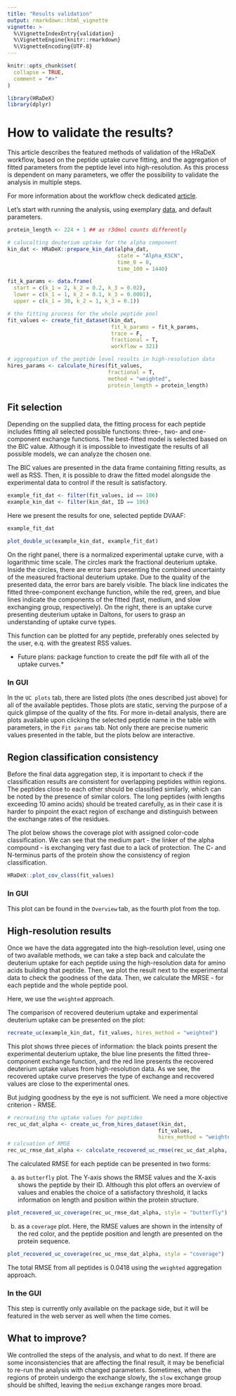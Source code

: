 ```yaml
---
title: "Results validation"
output: rmarkdown::html_vignette
vignette: >
  %\VignetteIndexEntry{validation}
  %\VignetteEngine{knitr::rmarkdown}
  %\VignetteEncoding{UTF-8}
---
```


```r
knitr::opts_chunk$set(
  collapse = TRUE,
  comment = "#>"
)
```

```r
library(HRaDeX)
library(dplyr)
```



# How to validate the results?

This article describes the featured methods of validation of the HRaDeX workflow, based on the peptide uptake curve fitting, and the aggregation of fitted parameters from the peptide level into high-resolution. As this process is dependent on many parameters, we offer the possibility to validate the analysis in multiple steps.

For more information about the workflow check dedicated [article](https://hadexversum.github.io/HRaDeX/articles/workflow.html).

Let's start with running the analysis, using exemplary [data](https://doi.org/10.1093/nar/gkac685), and default parameters. 

```r
protein_length <- 224 + 1 ## as r3dmol counts differently

# calucalting deuterium uptake for the alpha component
kin_dat <- HRaDeX::prepare_kin_dat(alpha_dat, 
                                   state = "Alpha_KSCN",
                                   time_0 = 0,
                                   time_100 = 1440)

fit_k_params <- data.frame(
  start = c(k_1 = 2, k_2 = 0.2, k_3 = 0.02),
  lower = c(k_1 = 1, k_2 = 0.1, k_3 = 0.0001),
  upper = c(k_1 = 30, k_2 = 1, k_3 = 0.1))

# the fitting process for the whole peptide pool
fit_values <- create_fit_dataset(kin_dat, 
                                 fit_k_params = fit_k_params, 
                                 trace = F, 
                                 fractional = T, 
                                 workflow = 321)

# aggregation of the peptide level results in high-resolution data
hires_params <- calculate_hires(fit_values,
                                fractional = T, 
                                method = "weighted",
                                protein_length = protein_length)
```

## Fit selection

Depending on the supplied data, the fitting process for each peptide includes fitting all selected possible functions: three-, two- and one-component exchange functions. The best-fitted model is selected based on the BIC value. Although it is impossible to investigate the results of all possible models, we can analyze the chosen one. 

The BIC values are presented in the data frame containing fitting results, as well as RSS. Then, it is possible to draw the fitted model alongside the experimental data to control if the result is satisfactory. 


```r
example_fit_dat <- filter(fit_values, id == 106)
example_kin_dat <- filter(kin_dat, ID == 106)
```

Here we present the results for one, selected peptide DVAAF:

```r
example_fit_dat
```

```r
plot_double_uc(example_kin_dat, example_fit_dat)

```

On the right panel, there is a normalized experimental uptake curve, with a logarithmic time scale. The circles mark the fractional deuterium uptake. Inside the circles, there are error bars presenting the combined uncertainty of the measured fractional deuterium uptake. Due to the quality of the presented data, the error bars are barely visible. The black line indicates the fitted three-component exchange function, while the red, green, and blue lines indicate the components of the fitted (fast, medium, and slow exchanging group, respectively). On the right, there is an uptake curve presenting deuterium uptake in Daltons, for users to grasp an understanding of uptake curve types.

This function can be plotted for any peptide, preferably ones selected by the user, e.q. with the greatest RSS values.

* Future plans: package function to create the pdf file with all of the uptake curves.*

### In GUI

In the `UC plots` tab, there are listed plots (the ones described just above) for all of the available peptides. Those plots are static, serving the purpose of a quick glimpse of the quality of the fits. For more in-detail analysis, there are plots available upon clicking the selected peptide name in the table with parameters, in the `Fit params` tab. Not only there are precise numeric values presented in the table, but the plots below are interactive.

## Region classification consistency

Before the final data aggregation step, it is important to check if the classification results are consistent for overlapping peptides within regions. The peptides close to each other should be classified similarly, which can be noted by the presence of similar colors. The long peptides (with lengths exceeding 10 amino acids) should be treated carefully, as in their case it is harder to pinpoint the exact region of exchange and distinguish between the exchange rates of the residues. 

The plot below shows the coverage plot with assigned color-code classification. We can see that the medium part - the linker of the alpha compound - is exchanging very fast due to a lack of protection. The C- and N-terminus parts of the protein show the consistency of region classification.

```r
HRaDeX::plot_cov_class(fit_values)
```

### In GUI

This plot can be found in the `Overview` tab, as the fourth plot from the top. 

## High-resolution results

Once we have the data aggregated into the high-resolution level, using one of two available methods, we can take a step back and calculate the deuterium uptake for each peptide using the high-resolution data for amino acids building that peptide. Then, we plot the result next to the experimental data to check the goodness of the data. Then, we calculate the MRSE - for each peptide and the whole peptide pool.

Here, we use the `weighted` approach.

The comparison of recovered deuterium uptake and experimental deuterium uptake can be presented on the plot: 

```r
recreate_uc(example_kin_dat, fit_values, hires_method = "weighted")
```

This plot shows three pieces of information: the black points present the experimental deuterium uptake, the blue line presents the fitted three-component exchange function, and the red line presents the recovered deuterium uptake values from high-resolution data. As we see, the recovered uptake curve preserves the type of exchange and recovered values are close to the experimental ones.

But judging goodness by the eye is not sufficient. We need a more objective criterion - RMSE.

```r
# recreating the uptake values for peptides
rec_uc_dat_alpha <- create_uc_from_hires_dataset(kin_dat,
                                                fit_values,
                                                hires_method = "weighted")
# calcuation of RMSE
rec_uc_rmse_dat_alpha <- calculate_recovered_uc_rmse(rec_uc_dat_alpha, sort = "ID")
```

The calculated RMSE for each peptide can be presented in two forms:

a) as `butterfly` plot. The Y-axis shows the RMSE values and the X-axis shows the peptide by their ID. Although this plot offers an overview of values and enables the choice of a satisfactory threshold, it lacks information on length and position within the protein structure.

```r
plot_recovered_uc_coverage(rec_uc_rmse_dat_alpha, style = "butterfly")
```

b) as a `coverage` plot. Here, the RMSE values are shown in the intensity of the red color, and the peptide position and length are presented on the protein sequence.

```r
plot_recovered_uc_coverage(rec_uc_rmse_dat_alpha, style = "coverage")
```

The total RMSE from all peptides is 0.0418 using the `weighted` aggregation approach.

### In the GUI

This step is currently only available on the package side, but it will be featured in the web server as well when the time comes.

## What to improve?

We controlled the steps of the analysis, and what to do next. If there are some inconsistencies that are affecting the final result, it may be beneficial to re-run the analysis with changed parameters. Sometimes, when the regions of protein undergo the exchange slowly, the `slow` exchange group should be shifted, leaving the `medium` exchange ranges more broad. 
